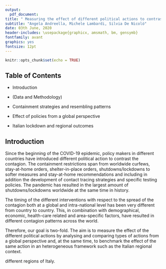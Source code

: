 ```yaml
---
output: 
  pdf_document:
title: " Measuring the effect of different political actions to contrast the contagion of COVID19"
subtitle: "Angela Andreella, Michele Lambardi, Silvia De Nicolò"
date: 03th June, 2020
header-includes: \usepackage{graphicx, amsmath, bm, gensymb}
fontfamily: avant
graphics: yes
fontsize: 12pt
---
```


```r
knitr::opts_chunk$set(echo = TRUE)
```

## Table of Contents

* Introduction

* (Data and Methodology)

* Containment strategies and resembling patterns

* Effect of policies from a global perspective

* Italian lockdown and regional outcomes

## Introduction 

Since the beginning of the COVID-19 epidemic, policy makers in different countries have introduced different political action to contrast
the contagion. The containment restrictions span from worldwide curfews, stay-at-home orders, shelter-in-place orders, shutdowns/lockdowns to softer measures and stay-at-home recommendations and including in addition the development of contact tracing strategies and specific testing policies.
The pandemic has resulted in the largest amount of shutdowns/lockdowns worldwide at the same time in history.

The timing of the different interventions with respect to the spread of the contagion both at a global and intra-national level has been very different from country to country. This, in combination with demographical, economic, health-care related and area-specific factors, have resulted in different contagion patterns across the world.


Therefore, our goal is two-fold. The aim is to measure the effect of the different political actions by analysing and comparing types of actions from a global perspective and, at the same time, to benchmark the effect of the same action in an heterogeneous framework such as the Italian regional context.


different regions of Italy.









